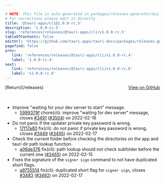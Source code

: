 ```yaml
---

# NOTE: This file is auto-generated in packages/releases-generator/build.ts
# For corrections please edit it directly
title: '@tauri-apps/cli@1.0.0-rc.5'
description: '1.0.0-rc.5'
slug: 'references/releases/@tauri-apps/cli/v1.0.0-rc.5'
tableOfContents: false
editUrl: 'https://github.com/tauri-apps/tauri-docs/packages/releases-generator/build.ts'
pagefind: false
prev:
   link: 'references/releases/@tauri-apps/cli/v1.0.0-rc.4'
   label: '1.0.0-rc.4'
next:
   link: 'references/releases/@tauri-apps/cli/v1.0.0-rc.6'
   label: 'v1.0.0-rc.6'
---
```


			

<ReleaseSidebar slug="references/releases/@tauri-apps/cli"  packageName="@tauri-apps/cli" />

<div style="margin-bottom:3rem; display: flex; justify-content: space-between; align-items: center"><span>[Return](/releases)</span><span><a href="https://github.com/tauri-apps/tauri/releases/tag/@tauri-apps/cli-v1.0.0-rc.5">View on GitHub</a></span></div>

- Improve &quot;waiting for your dev server to start&quot; message.
  - [5999379f](https://www.github.com/tauri-apps/tauri/commit/5999379fb06052a115f04f99274ab46d1eefd659) chore(cli): improve &quot;waiting for dev server&quot; message, closes [#3491](https://www.github.com/tauri-apps/tauri/pull/3491) ([#3504](https://www.github.com/tauri-apps/tauri/pull/3504)) on 2022-02-18
- Do not panic if the updater private key password is wrong.
  - [17f17a80](https://www.github.com/tauri-apps/tauri/commit/17f17a80f818bcc20c387583a6ff00a8e07ec533) fix(cli): do not panic if private key password is wrong, closes [#3449](https://www.github.com/tauri-apps/tauri/pull/3449) ([#3495](https://www.github.com/tauri-apps/tauri/pull/3495)) on 2022-02-17
- Check the current folder before checking the directories on the app and tauri dir path lookup function.
  - [a06de376](https://www.github.com/tauri-apps/tauri/commit/a06de3760184caa71acfe7a2fe2189a033b565f5) fix(cli): path lookup should not check subfolder before the current one ([#3465](https://www.github.com/tauri-apps/tauri/pull/3465)) on 2022-02-15
- Fixes the signature of the `signer sign` command to not have duplicated short flags.
  - [a9755514](https://www.github.com/tauri-apps/tauri/commit/a975551461f3698db3f3b6afa5101189aaeeada9) fix(cli): duplicated short flag for `signer sign`, closes [#3483](https://www.github.com/tauri-apps/tauri/pull/3483) ([#3492](https://www.github.com/tauri-apps/tauri/pull/3492)) on 2022-02-17

